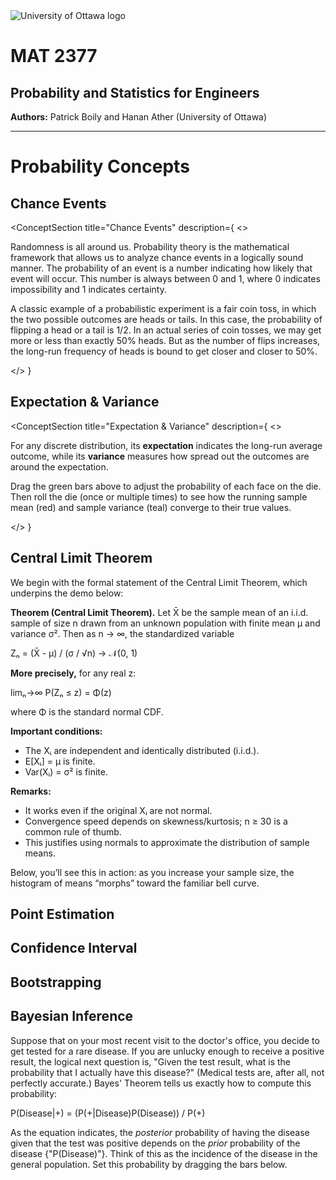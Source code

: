 
<div style={{ textAlign: 'center', marginTop: '2rem' }}>
  <img src="/uo.png" alt="University of Ottawa logo" width={75} height={75} style={{ objectFit: 'contain' }} />
  <h1>MAT 2377</h1>
  <h2>Probability and Statistics for Engineers</h2>
  <p><strong>Authors:</strong> Patrick Boily and Hanan Ather (University of Ottawa)</p>
  <hr style={{ margin: '2rem auto', width: '50%' }} />
</div>

# Probability Concepts

<h2 id="chance-events">Chance Events</h2>

<ConceptSection
  title="Chance Events"
  description={
    <>
      <p>
        Randomness is all around us. Probability theory is the mathematical
        framework that allows us to analyze chance events in a logically sound
        manner. The probability of an event is a number indicating how likely
        that event will occur. This number is always between 0 and 1, where 0
        indicates impossibility and 1 indicates certainty.
      </p>
      <p>
        A classic example of a probabilistic experiment is a fair coin toss,
        in which the two possible outcomes are heads or tails. In this case,
        the probability of flipping a head or a tail is 1/2. In an actual
        series of coin tosses, we may get more or less than exactly 50% heads.
        But as the number of flips increases, the long-run frequency of heads
        is bound to get closer and closer to 50%.
      </p>
    </>
  }
>
  <CoinFlipSimulation />
</ConceptSection>

<h2 id="expectation-variance">Expectation & Variance</h2>

<ConceptSection
  title="Expectation & Variance"
  description={
    <>
      <p>
        For any discrete distribution, its <strong>expectation</strong> indicates
        the long-run average outcome, while its <strong>variance</strong> measures
        how spread out the outcomes are around the expectation.
      </p>
      <p>
        Drag the green bars above to adjust the probability of each face on the die.
        Then roll the die (once or multiple times) to see how the running sample mean
        (red) and sample variance (teal) converge to their true values.
      </p>
    </>
  }
>
  <DistributionSimulationWrapper />
</ConceptSection>

<h2 id="central-limit-theorem">Central Limit Theorem</h2>

<ConceptSection title="Central Limit Theorem">
We begin with the formal statement of the Central Limit Theorem, which underpins the demo below:

**Theorem (Central Limit Theorem).** Let X̄ be the sample mean of an i.i.d. sample of size n drawn from an unknown population with finite mean μ and variance σ². Then as n → ∞, the standardized variable

Zₙ = (X̄ - μ) / (σ / √n) → 𝒩(0, 1)

**More precisely,** for any real z:

limₙ→∞ P(Zₙ ≤ z) = Φ(z)

where Φ is the standard normal CDF.

**Important conditions:**
- The Xᵢ are independent and identically distributed (i.i.d.).
- E[Xᵢ] = μ is finite.
- Var(Xᵢ) = σ² is finite.

**Remarks:**
- It works even if the original Xᵢ are not normal.
- Convergence speed depends on skewness/kurtosis; n ≥ 30 is a common rule of thumb.
- This justifies using normals to approximate the distribution of sample means.

Below, you’ll see this in action: as you increase your sample size, the histogram of means “morphs” toward the familiar bell curve.

<CLTSimulationWrapper />

</ConceptSection>

<h2 id="point-estimation">Point Estimation</h2>

<ConceptSection title="Point Estimation">
  <PointEstimation />
</ConceptSection>

<h2 id="confidence-interval">Confidence Interval</h2>

<ConceptSection title="Confidence Interval">
  <ConfidenceInterval />
</ConceptSection>

<h2 id="bootstrapping">Bootstrapping</h2>

<ConceptSection title="Bootstrapping">
  <Bootstrapping />
</ConceptSection>

<h2 id="bayesian-inference">Bayesian Inference</h2>

<ConceptSection title="Bayesian Inference">
  <BayesianInference />
  Suppose that on your most recent visit to the doctor's office, you decide to get tested for a rare disease. If you are unlucky enough to receive a positive result, the logical next question is, "Given the test result, what is the probability that I actually have this disease?" (Medical tests are, after all, not perfectly accurate.) Bayes' Theorem tells us exactly how to compute this probability:

P(Disease|+) = (P(+|Disease)P(Disease)) / P(+)

As the equation indicates, the *posterior* probability of having the disease given that the test was positive depends on the *prior* probability of the disease {"P(Disease)"}. Think of this as the incidence of the disease in the general population. Set this probability by dragging the bars below.



</ConceptSection>
